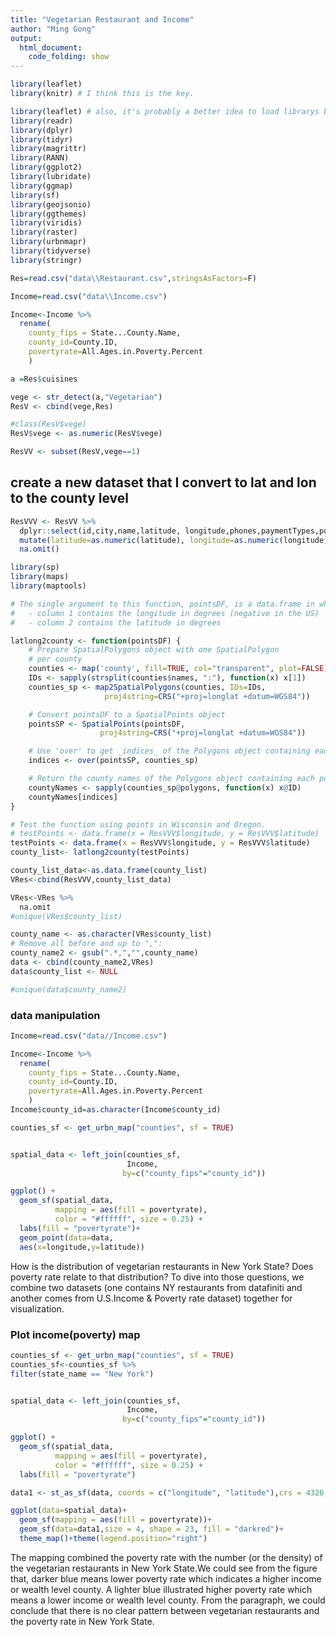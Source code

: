 ```yaml
---
title: "Vegetarian Restaurant and Income"
author: "Ming Gong"
output: 
  html_document:
    code_folding: show
---
```


```r
library(leaflet)
library(knitr) # I think this is the key. 

library(leaflet) # also, it's probably a better idea to load librarys before use them 
library(readr)
library(dplyr)
library(tidyr)
library(magrittr)
library(RANN)
library(ggplot2)
library(lubridate)
library(ggmap)
library(sf)
library(geojsonio)
library(ggthemes)
library(viridis)
library(raster)
library(urbnmapr)
library(tidyverse)
library(stringr)
```

```r
Res=read.csv("data\\Restaurant.csv",stringsAsFactors=F)
```

```r
Income=read.csv("data\\Income.csv")

Income<-Income %>% 
  rename(
    county_fips = State...County.Name,
    county_id=County.ID,
    povertyrate=All.Ages.in.Poverty.Percent
    )
```


```r
a =Res$cuisines
```

```r
vege <- str_detect(a,"Vegetarian")
ResV <- cbind(vege,Res)
```

```r
#class(ResV$vege)
ResV$vege <- as.numeric(ResV$vege)
```

```r
ResVV <- subset(ResV,vege==1) 
```

## create a new dataset that I convert to lat and lon to the county level
```r
ResVVV <- ResVV %>% 
  dplyr::select(id,city,name,latitude, longitude,phones,paymentTypes,postalCode) %>% 
  mutate(latitude=as.numeric(latitude), longitude=as.numeric(longitude)) %>%
  na.omit() 

```
```r
library(sp)
library(maps)
library(maptools)

# The single argument to this function, pointsDF, is a data.frame in which:
#   - column 1 contains the longitude in degrees (negative in the US)
#   - column 2 contains the latitude in degrees

latlong2county <- function(pointsDF) {
    # Prepare SpatialPolygons object with one SpatialPolygon
    # per county
    counties <- map('county', fill=TRUE, col="transparent", plot=FALSE)
    IDs <- sapply(strsplit(counties$names, ":"), function(x) x[1])
    counties_sp <- map2SpatialPolygons(counties, IDs=IDs,
                     proj4string=CRS("+proj=longlat +datum=WGS84"))

    # Convert pointsDF to a SpatialPoints object 
    pointsSP <- SpatialPoints(pointsDF, 
                    proj4string=CRS("+proj=longlat +datum=WGS84"))

    # Use 'over' to get _indices_ of the Polygons object containing each point 
    indices <- over(pointsSP, counties_sp)

    # Return the county names of the Polygons object containing each point
    countyNames <- sapply(counties_sp@polygons, function(x) x@ID)
    countyNames[indices]
}

# Test the function using points in Wisconsin and Oregon.
# testPoints <- data.frame(x = ResVVV$longitude, y = ResVVV$latitude)
testPoints <- data.frame(x = ResVVV$longitude, y = ResVVV$latitude)
county_list<- latlong2county(testPoints)
```

```r
county_list_data<-as.data.frame(county_list)
VRes<-cbind(ResVVV,county_list_data)
```

```r
VRes<-VRes %>%
  na.omit
#unique(VRes$county_list)
```

```r
county_name <- as.character(VRes$county_list)
# Remove all before and up to ",":
county_name2 <- gsub(".*,","",county_name)
data <- cbind(county_name2,VRes)  
data$county_list <- NULL

```

```r
#unique(data$county_name2)
```








### data manipulation
```r
Income=read.csv("data//Income.csv")

Income<-Income %>% 
  rename(
    county_fips = State...County.Name,
    county_id=County.ID,
    povertyrate=All.Ages.in.Poverty.Percent
    )
Income$county_id=as.character(Income$county_id)

```
```r
counties_sf <- get_urbn_map("counties", sf = TRUE)


spatial_data <- left_join(counties_sf,
                          Income,
                         by=c("county_fips"="county_id"))

ggplot() +
  geom_sf(spatial_data,
          mapping = aes(fill = povertyrate),
          color = "#ffffff", size = 0.25) +
  labs(fill = "povertyrate")+
  geom_point(data=data,
  aes(x=longitude,y=latitude))
```


How is the distribution of vegetarian restaurants in New York State? Does poverty rate relate to that distribution? To dive into those questions, we combine two datasets (one contains NY restaurants from datafiniti and another comes from U.S.Income & Poverty rate dataset) together for visualization.



### Plot income(poverty) map
```r

counties_sf <- get_urbn_map("counties", sf = TRUE)
counties_sf<-counties_sf %>%
filter(state_name == "New York")


spatial_data <- left_join(counties_sf,
                          Income,
                         by=c("county_fips"="county_id"))

ggplot() +
  geom_sf(spatial_data,
          mapping = aes(fill = povertyrate),
          color = "#ffffff", size = 0.25) +
  labs(fill = "povertyrate")

```


```r
data1 <- st_as_sf(data, coords = c("longitude", "latitude"),crs = 4326, agr = "constant")

ggplot(data=spatial_data)+
  geom_sf(mapping = aes(fill = povertyrate))+
  geom_sf(data=data1,size = 4, shape = 23, fill = "darkred")+
  theme_map()+theme(legend.position="right")
```



The mapping combined the poverty rate with the number (or the density) of the vegetarian restaurants in New York State.We could see from the figure that, darker blue means lower poverty rate which indicates a higher income or wealth level county. A lighter blue illustrated higher poverty rate which means a lower income or wealth level county. From the paragraph, we could conclude that there is no clear pattern between vegetarian restaurants and the poverty rate in New York State.



